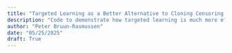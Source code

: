 ```yaml
---
title: "Targeted Learning as a Better Alternative to Cloning Censoring Weighting"
description: "Code to demonstrate how targeted learning is much more efficient than cloning censoring weighting"
author: "Peter Bruun-Rasmussen"
date: "05/25/2025"
draft: True
---
```


